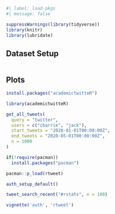 ```r
#| label: load-pkgs
#| message: false

suppressWarnings(library(tidyverse))
library(knitr)
library(lubridate)

```

## Dataset Setup

```r


```

## Plots

```r
install.packages("academictwitteR")

```

```r


library(academictwitteR)

```

```r

get_all_tweets(
  query = "twitter",
  users = c("cbarrie", "jack"),
  start_tweets = "2020-01-01T00:00:00Z",
  end_tweets = "2020-05-01T00:00:00Z",
  n = 1000
)
```

```r

if(!require(pacman))
  install.packages("pacman")

pacman::p_load(rtweet)
```

```r

auth_setup_default()

tweet_search_recent("#rstats", n = 100)
```

```r

vignette('auth', 'rtweet')
```

